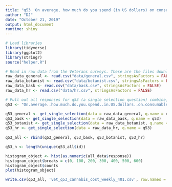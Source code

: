 ```yaml
---
title: "q53 'On average, how much do you spend (in US dollars) on consumable cannabis products per week?' (National Veterans)"
author: "DJ"
date: "October 21, 2019"
output: html_document
runtime: shiny
---
```


```r
# Load libraries
library(tidyverse)
library(ggplot2)
library(stringr)
source("helper.R")
```

```r
# Read in raw data from the Veterans surveys. These are the files downloaded from survey monkey saved as a .csv
raw_data_general <- read.csv("data/general.csv", stringsAsFactors = FALSE)
raw_data_botanist <- read.csv("data/botanist.csv", stringsAsFactors = FALSE)
raw_data_bask <- read.csv("data/bask.csv", stringsAsFactors = FALSE)
raw_data_hr <- read.csv("data/hr.csv", stringsAsFactors = FALSE)
```

```r
# Pull out all responses for q53 (a single selection question) combine, then determine 'question n'
q53 <- "On.average..how.much.do.you.spend..in.US.dollars..on.consumable.cannabis.products.per.week."

q53_general <- get_single_selection(data = raw_data_general, q.name = q53)
q53_bask <- get_single_selection(data = raw_data_bask, q.name = q53)
q53_botanist <- get_single_selection(data = raw_data_botanist, q.name = q53)
q53_hr <- get_single_selection(data = raw_data_hr, q.name = q53)
  
q53_all <- rbind(q53_general, q53_bask, q53_botanist, q53_hr)

q53_n <- length(unique(q53_all$id))
```

```r
histogram_object <- hist(as.numeric(all_data$response))
histogram_object$breaks = c(0, 100, 200, 300, 400, 500, 600)
histogram_object$counts
plot(histogram_object)
```

```r
write.csv(q53_all, 'vet_q53_cannabis_cost_weekly_401.csv', row.names = FALSE)
```